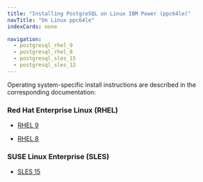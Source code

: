 ```yaml
---
title: "Installing PostgreSQL on Linux IBM Power (ppc64le)"
navTitle: "On Linux ppc64le"
indexCards: none

navigation:
  - postgresql_rhel_9
  - postgresql_rhel_8
  - postgresql_sles_15
  - postgresql_sles_12
---
```


Operating system-specific install instructions are described in the corresponding documentation:

### Red Hat Enterprise Linux (RHEL)

- [RHEL 9](postgresql_rhel_9)

- [RHEL 8](postgresql_rhel_8)

### SUSE Linux Enterprise (SLES)

- [SLES 15](postgresql_sles_15)
